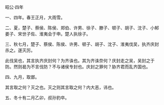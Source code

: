 

昭公·四年

一、四年。春王正月，大雨雪。

二、夏，楚子、蔡侯、陈侯、郑伯、许男、徐子、滕子、顿子、胡子、沈子、小邾娄子、宋世子佐、淮夷会于申。楚人执徐子。

三、秋七月，楚子、蔡侯、陈侯、许男、顿子、胡子、沈子、淮夷伐吴，执齐庆封杀之。遂灭厉。

此伐吴也，其言执齐庆封何？为齐诛也。其为齐诛奈何？庆封走之吴，吴封之于防。然则曷为不言伐防？不与诸侯专封也。庆封之罪何？胁齐君而乱齐国也。

四、九月，取鄫。

其言取之何？灭之也。灭之则其言取之何？内大恶，讳也。

五、冬十有二月乙卯，叔孙豹卒。

